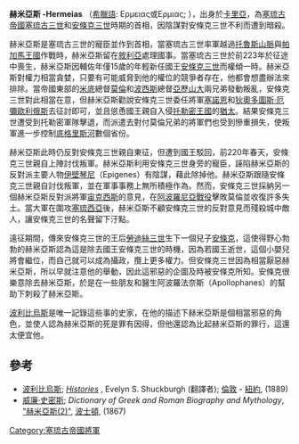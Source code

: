 '''赫米亞斯 -Hermeias''' （[[希臘語|希臘語]]: Eρμειας或Eρμιας; {{bd|?||前220年|catIdx=P}}），出身於[[卡里亞|卡里亞]]，為[[塞琉古帝國|塞琉古帝國]][[塞琉古三世|塞琉古三世]]和[[安條克三世|安條克三世]]時期的首相，因陰謀對安條克三世不利而遭到暗殺。

赫米亞斯是塞琉古三世的寵臣並作到首相，當塞琉古三世率軍越過[[托魯斯山脈|托魯斯山脈]]與[[帕加馬王國|帕加馬王國]]作戰時，赫米亞斯留在[[敘利亞|敘利亞]]處理國事。當塞琉古三世於前223年於征途中喪生，赫米亞斯因輔佐年僅15歲的年輕新任國王[[安條克三世|安條克三世]]而權傾一時。赫米亞斯對權力相當貪婪，只要有可能威脅到他的權位的競爭者存在，他都會想盡辦法來排除。當帝國東部的[[米底|米底]]總督[[莫倫_(總督)|莫倫]]和[[法爾斯省|波西斯]]總督[[亞歷山大_(總督)|亞歷山大]]兩兄弟發動叛亂，安條克三世對此相當在意，但赫米亞斯勸說安條克三世委任將軍[[塞諾恩_(將軍)|塞諾恩]]和[[狄奧多圖斯·厄彌歐利俄斯|狄奧多圖斯·厄彌歐利俄斯]]去征討即可，並且慫恿國王親自入侵[[托勒密王國|托勒密王國]]的[[猶太_(地區)|猶太]]。結果安條克三世遭受到托勒密軍隊擊退，而派遣去對付莫倫兄弟的將軍們也受到慘重損失，使叛軍進一步控制[[底格里斯河|底格里斯河]]數個省份。

赫米亞斯此時仍反對安條克三世親自東征，但遭到國王駁回，前220年春天，安條克三世親自上陣討伐叛軍。赫米亞斯利用安條克三世身旁的寵臣，誣陷赫米亞斯的反對派主要人物[[敘利亞的伊壁琴尼|伊壁琴尼]]（Epigenes）有陰謀，藉此除掉他。赫米亞斯跟隨安條克三世親自討伐叛軍，並在軍事事務上無所積極作為。然而，安條克三世採納另一個赫米亞斯反對派將軍[[宙克西斯_(將軍)|宙克西斯]]的意見，在[[阿波羅尼亞戰役|阿波羅尼亞戰役]]擊敗莫倫並收復許多失土。當大軍在圍攻[[塞琉西亞|塞琉西亞]]後，赫米亞斯不顧安條克三世的反對意見而殘殺城中敵人，讓安條克三世的名聲留下汙點。

遠征期間，傳來安條克三世的王后[[勞迪絲三世|勞迪絲三世]]生下一個兒子[[安條克_(安條克三世之長子)|安條克]]，這使得野心勃勃的赫米亞斯認為這是除去國王安條克三世的時機，因為若國王逝世，這個小嬰兒將會繼位，而自己就可以成為攝政，攬上更多權力。但安條克三世因為相當厭惡赫米亞斯，所以早就注意他的舉動，因此這邪惡的企圖及時被安條克所知。安條克很樂意除去赫米亞斯，於是在一些朋友和醫生阿波羅法奈斯（Apollophanes）的幫助下刺殺了赫米亞斯。

[[波利比烏斯|波利比烏斯]]是唯一記錄這些事的史家，在他的描述下赫米亞斯是個相當邪惡的角色，並使人認為赫米亞斯的死是罪有因得，但他還認為比起赫米亞斯的罪行，這還太便宜他。

==參考==
*[[波利比烏斯|波利比烏斯]]; ''[http://www.perseus.tufts.edu/cgi-bin/ptext?lookup=Plb.+1.1 Histories] {{Wayback|url=http://www.perseus.tufts.edu/cgi-bin/ptext?lookup=Plb.+1.1 |date=20080307154848 }}'', Evelyn S. Shuckburgh (翻譯者); [[倫敦|倫敦]] - [[紐約|紐約]], (1889)
* [[威廉·史密斯|威廉·史密斯]]; ''Dictionary of Greek and Roman Biography and Mythology'', [https://web.archive.org/web/20110605073015/http://www.ancientlibrary.com/smith-bio/1518.html "赫米亞斯(2)"], [[波士頓|波士頓]], (1867)

[[Category:塞琉古帝國將軍|Category:塞琉古帝國將軍]]
